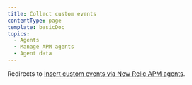 ```yaml
---
title: Collect custom events
contentType: page
template: basicDoc
topics:
  - Agents
  - Manage APM agents
  - Agent data
---
```


Redirects to [Insert custom events via New Relic APM agents](/docs/insights/insights-data-sources/custom-events/insert-custom-events-new-relic-apm-agents).
